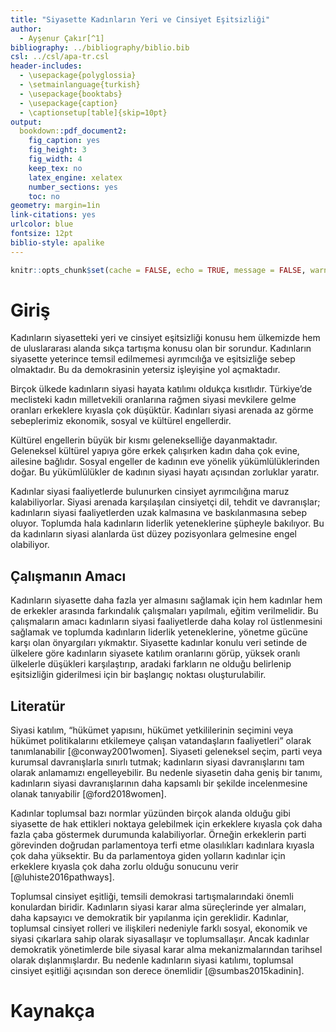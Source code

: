 ```yaml
---
title: "Siyasette Kadınların Yeri ve Cinsiyet Eşitsizliği"
author: 
  - Ayşenur Çakır[^1]
bibliography: ../bibliography/biblio.bib
csl: ../csl/apa-tr.csl
header-includes:
  - \usepackage{polyglossia}
  - \setmainlanguage{turkish}
  - \usepackage{booktabs}
  - \usepackage{caption} 
  - \captionsetup[table]{skip=10pt}
output:
  bookdown::pdf_document2:
    fig_caption: yes
    fig_height: 3
    fig_width: 4
    keep_tex: no
    latex_engine: xelatex
    number_sections: yes
    toc: no
geometry: margin=1in
link-citations: yes
urlcolor: blue
fontsize: 12pt
biblio-style: apalike
---
```

```r
knitr::opts_chunk$set(cache = FALSE, echo = TRUE, message = FALSE, warning = FALSE)
```

<!-- ======================================================================= -->
<!-- ============================== NOTLAR ================================= -->
<!-- ======================================================================= -->
[^1]: 21080469, [Github Repo](https://github.com/cakiraysenur/arasinav.git)

# Giriş
Kadınların siyasetteki yeri ve cinsiyet eşitsizliği konusu hem ülkemizde hem de uluslararası alanda sıkça tartışma konusu olan bir sorundur. Kadınların siyasette yeterince temsil edilmemesi ayrımcılığa ve eşitsizliğe sebep olmaktadır. Bu da demokrasinin yetersiz işleyişine yol açmaktadır.

Birçok ülkede kadınların siyasi hayata katılımı oldukça kısıtlıdır. Türkiye'de meclisteki kadın milletvekili oranlarına rağmen siyasi mevkilere gelme oranları erkeklere kıyasla çok düşüktür. Kadınları siyasi arenada az görme sebeplerimiz ekonomik, sosyal ve kültürel engellerdir.

Kültürel engellerin büyük bir kısmı gelenekselliğe dayanmaktadır. Geleneksel kültürel yapıya göre erkek çalışırken kadın daha çok evine, ailesine bağlıdır. Sosyal engeller de kadının eve yönelik yükümlülüklerinden doğar. Bu yükümlülükler de kadının siyasi hayatı açısından zorluklar yaratır.

Kadınlar siyasi faaliyetlerde bulunurken cinsiyet ayrımcılığına maruz kalabiliyorlar. Siyasi arenada karşılaşılan cinsiyetçi dil, tehdit ve davranışlar; kadınların siyasi faaliyetlerden uzak kalmasına ve baskılanmasına sebep oluyor. Toplumda hala kadınların liderlik yeteneklerine şüpheyle bakılıyor. Bu da kadınların siyasi alanlarda üst düzey pozisyonlara gelmesine engel olabiliyor.

## Çalışmanın Amacı
Kadınların siyasette daha fazla yer almasını sağlamak için hem kadınlar hem de erkekler arasında farkındalık çalışmaları yapılmalı, eğitim verilmelidir. Bu çalışmaların amacı kadınların siyasi faaliyetlerde daha kolay rol üstlenmesini sağlamak ve toplumda kadınların liderlik yeteneklerine, yönetme gücüne karşı olan önyargıları yıkmaktır. Siyasette kadınlar konulu veri setinde de ülkelere göre kadınların siyasete katılım oranlarını görüp, yüksek oranlı ülkelerle düşükleri karşılaştırıp, aradaki farkların ne olduğu belirlenip eşitsizliğin giderilmesi için bir başlangıç noktası oluşturulabilir.

## Literatür 
Siyasi katılım, "hükümet yapısını, hükümet yetkililerinin seçimini veya hükümet politikalarını etkilemeye çalışan vatandaşların faaliyetleri" olarak tanımlanabilir [@conway2001women]. Siyaseti geleneksel seçim, parti veya kurumsal davranışlarla sınırlı tutmak; kadınların siyasi davranışlarını tam olarak anlamamızı engelleyebilir. Bu nedenle siyasetin daha geniş bir tanımı, kadınların siyasi davranışlarının daha kapsamlı bir şekilde incelenmesine olanak tanıyabilir [@ford2018women].

Kadınlar toplumsal bazı normlar yüzünden birçok alanda olduğu gibi siyasette de hak ettikleri noktaya gelebilmek için erkeklere kıyasla çok daha fazla çaba göstermek durumunda kalabiliyorlar. Örneğin erkeklerin parti görevinden doğrudan parlamentoya terfi etme olasılıkları kadınlara kıyasla çok daha yüksektir. Bu da parlamentoya giden yolların kadınlar için erkeklere kıyasla çok daha zorlu olduğu sonucunu verir [@luhiste2016pathways].

Toplumsal cinsiyet eşitliği, temsili demokrasi tartışmalarındaki önemli konulardan biridir. Kadınların siyasi karar alma süreçlerinde yer almaları, daha kapsayıcı ve demokratik bir yapılanma için gereklidir. Kadınlar, toplumsal cinsiyet rolleri ve ilişkileri nedeniyle farklı sosyal, ekonomik ve siyasi çıkarlara sahip olarak siyasallaşır ve toplumsallaşır. Ancak kadınlar demokratik yönetimlerde bile siyasal karar alma mekanizmalarından tarihsel olarak dışlanmışlardır. Bu nedenle kadınların siyasi katılımı, toplumsal cinsiyet eşitliği açısından son derece önemlidir [@sumbas2015kadinin].




\newpage
# Kaynakça {#references}
<div id="refs"></div>

